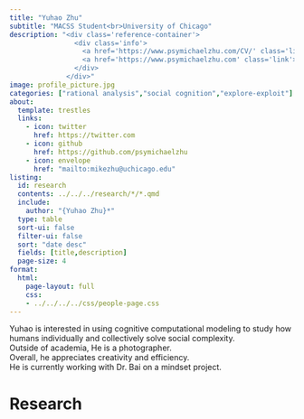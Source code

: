 ```yaml
---
title: "Yuhao Zhu"
subtitle: "MACSS Student<br>University of Chicago"
description: "<div class='reference-container'>
                <div class='info'>
                  <a href='https://www.psymichaelzhu.com/CV/' class='link'>[CV]</a>
                  <a href='https://www.psymichaelzhu.com' class='link'>[Website]</a>
                </div>
              </div>"
image: profile_picture.jpg
categories: ["rational analysis","social cognition","explore-exploit"]
about:
  template: trestles
  links:
    - icon: twitter
      href: https://twitter.com
    - icon: github
      href: https://github.com/psymichaelzhu
    - icon: envelope
      href: "mailto:mikezhu@uchicago.edu"  
listing:
  id: research
  contents: ../../../research/*/*.qmd  
  include:
    author: "{Yuhao Zhu}*" 
  type: table
  sort-ui: false
  filter-ui: false
  sort: "date desc"  
  fields: [title,description]  
  page-size: 4
format:
  html:
    page-layout: full
    css: 
    - ../../../../css/people-page.css
---
```


Yuhao is interested in using cognitive computational modeling to study how humans individually and collectively solve social complexity.\
Outside of academia, He is a photographer.\
Overall, he appreciates creativity and efficiency.\
He is currently working with Dr. Bai on a mindset project.

# Research

::: {#research}
:::

